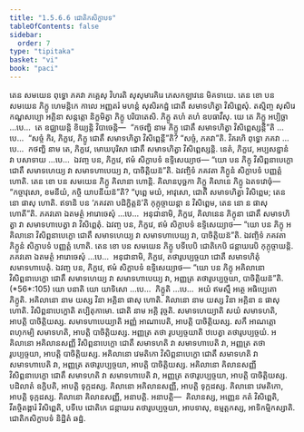 ```yaml
---
title: "1.5.6.6 ជោតិកសិក្ខាបទ"
tableOfContents: false
sidebar:
  order: 7
type: "tipitaka"
basket: "vi"
book: "paci"
---
```



<DynamicBreadcrumb />

<Division number="350" book="paci">

<Paragraph number="1067" book="paci">
តេន សមយេន ពុទ្ធោ ភគវា ភគ្គេសុ វិហរតិ សុសុមារគិរេ ភេសកឡាវនេ មិគទាយេ. តេន ខោ បន សមយេន ភិក្ខូ ហេមន្តិកេ កាលេ អញ្ញតរំ មហន្តំ សុសិរកដ្ឋំ ជោតឹ សមាទហិត្វា វិសិព្ពេសុំ. តស្មិញ្ច សុសិរេ កណ្ហសប្បោ អគ្គិនា សន្តត្តោ និក្ខមិត្វា ភិក្ខូ បរិបាតេសិ. ភិក្ខូ តហំ តហំ ឧបធាវឹសុ.
</Paragraph>

<Paragraph number="1068" book="paci">
យេ តេ ភិក្ខូ អប្បិច្ឆា …បេ…  តេ ឧជ្ឈាយន្តិ ខិយ្យន្តិ វិបាចេន្តិ—  “កថញ្ហិ នាម ភិក្ខូ ជោតឹ សមាទហិត្វា វិសិព្ពេស្សន្តី”តិ …បេ…  “សច្ចំ កិរ, ភិក្ខវេ, ភិក្ខូ ជោតឹ សមាទហិត្វា វិសិព្ពេន្តី”តិ? “សច្ចំ, ភគវា”តិ. វិគរហិ ពុទ្ធោ ភគវា …បេ…  កថញ្ហិ នាម តេ, ភិក្ខវេ, មោឃបុរិសា ជោតឹ សមាទហិត្វា វិសិព្ពេស្សន្តិ. នេតំ, ភិក្ខវេ, អប្បសន្នានំ វា បសាទាយ …បេ…  ឯវញ្ច បន, ភិក្ខវេ, ឥមំ សិក្ខាបទំ ឧទ្ទិសេយ្យាថ—
</Paragraph>

<Paragraph number="1069" book="paci">
<Emphasis>“យោ បន ភិក្ខុ វិសិព្ពនាបេក្ខោ ជោតឹ សមាទហេយ្យ វា សមាទហាបេយ្យ វា, បាចិត្តិយន៑”</Emphasis>តិ.
</Paragraph>

<Paragraph number="1070" book="paci">
ឯវញ្ចិទំ ភគវតា ភិក្ខូនំ សិក្ខាបទំ បញ្ញត្តំ ហោតិ.
</Paragraph>

</Division>
<Division number="351" book="paci">

<Paragraph number="1071" book="paci">
តេន ខោ បន សមយេន ភិក្ខូ គិលានា ហោន្តិ. គិលានបុច្ឆកា ភិក្ខូ គិលានេ ភិក្ខូ ឯតទវោចុំ—  “កច្ចាវុសោ, ខមនីយំ, កច្ចិ យាបនីយន៑”តិ? “បុព្ពេ មយំ, អាវុសោ, ជោតឹ សមាទហិត្វា វិសិព្ពេម; តេន នោ ផាសុ ហោតិ. ឥទានិ បន ‘ភគវតា បដិក្ខិត្តន៑’តិ កុក្កុច្ចាយន្តា ន វិសិព្ពេម, តេន នោ ន ផាសុ ហោតី”តិ. ភគវតោ ឯតមត្ថំ អារោចេសុំ …បេ…  អនុជានាមិ, ភិក្ខវេ, គិលានេន ភិក្ខុនា ជោតឹ សមាទហិត្វា វា សមាទហាបេត្វា វា វិសិព្ពេតុំ. ឯវញ្ច បន, ភិក្ខវេ, ឥមំ សិក្ខាបទំ ឧទ្ទិសេយ្យាថ—
</Paragraph>

<Paragraph number="1072" book="paci">
<Emphasis>“យោ បន ភិក្ខុ អគិលានោ វិសិព្ពនាបេក្ខោ ជោតឹ សមាទហេយ្យ</Emphasis> <Emphasis>វា សមាទហាបេយ្យ វា, បាចិត្តិយន៑”</Emphasis>តិ.
</Paragraph>

<Paragraph number="1073" book="paci">
ឯវញ្ចិទំ ភគវតា ភិក្ខូនំ សិក្ខាបទំ បញ្ញត្តំ ហោតិ.
</Paragraph>

</Division>
<Division number="352" book="paci">

<Paragraph number="1074" book="paci">
តេន ខោ បន សមយេន ភិក្ខូ បទីបេបិ ជោតិកេបិ ជន្តាឃរេបិ កុក្កុច្ចាយន្តិ. ភគវតោ ឯតមត្ថំ អារោចេសុំ …បេ…  អនុជានាមិ, ភិក្ខវេ, តថារូបប្បច្ចយា ជោតឹ សមាទហិតុំ សមាទហាបេតុំ. ឯវញ្ច បន, ភិក្ខវេ, ឥមំ សិក្ខាបទំ ឧទ្ទិសេយ្យាថ—
</Paragraph>

</Division>
<Division number="353" book="paci">

<Paragraph number="1075" book="paci">
<Emphasis>“យោ បន ភិក្ខុ អគិលានោ វិសិព្ពនាបេក្ខោ ជោតឹ សមាទហេយ្យ វា សមាទហាបេយ្យ វា, អញ្ញត្រ តថារូបប្បច្ចយា, បាចិត្តិយន៑”</Emphasis>តិ. (*56*:<Emphasis>105</Emphasis>)
</Paragraph>

</Division>
<Division number="354" book="paci">

<Paragraph number="1076" book="paci">
<Emphasis>យោ បនា</Emphasis>តិ យោ យាទិសោ …បេ…  <Emphasis>ភិក្ខូ</Emphasis>តិ …បេ…  អយំ ឥមស្មឹ អត្ថេ អធិប្បេតោ ភិក្ខូតិ.
</Paragraph>

<Paragraph number="1077" book="paci">
<Emphasis>អគិលានោ</Emphasis> នាម យស្ស វិនា អគ្គិនា ផាសុ ហោតិ.
</Paragraph>

<Paragraph number="1078" book="paci">
<Emphasis>គិលានោ</Emphasis> នាម យស្ស វិនា អគ្គិនា ន ផាសុ ហោតិ.
</Paragraph>

<Paragraph number="1079" book="paci">
<Emphasis>វិសិព្ពនាបេក្ខោ</Emphasis>តិ តប្បិតុកាមោ.
</Paragraph>

<Paragraph number="1080" book="paci">
<Emphasis>ជោតិ</Emphasis> នាម អគ្គិ វុច្ចតិ.
</Paragraph>

<Paragraph number="1081" book="paci">
<Emphasis>សមាទហេយ្យា</Emphasis>តិ សយំ សមាទហតិ, អាបត្តិ បាចិត្តិយស្ស.
</Paragraph>

<Paragraph number="1082" book="paci">
<Emphasis>សមាទហាបេយ្យា</Emphasis>តិ អញ្ញំ អាណាបេតិ, អាបត្តិ បាចិត្តិយស្ស. សកឹ អាណត្តោ ពហុកម្បិ សមាទហតិ, អាបត្តិ បាចិត្តិយស្ស.
</Paragraph>

<Paragraph number="1083" book="paci">
<Emphasis>អញ្ញត្រ តថា រូបប្បច្ចយា</Emphasis>តិ ឋបេត្វា តថារូបប្បច្ចយំ.
</Paragraph>

</Division>
<Division number="355" book="paci">

<Paragraph number="1084" book="paci">
អគិលានោ អគិលានសញ្ញី វិសិព្ពនាបេក្ខោ ជោតឹ សមាទហតិ វា សមាទហាបេតិ វា, អញ្ញត្រ តថារូបប្បច្ចយា, អាបត្តិ បាចិត្តិយស្ស. អគិលានោ វេមតិកោ វិសិព្ពនាបេក្ខោ ជោតឹ សមាទហតិ វា សមាទហាបេតិ វា, អញ្ញត្រ តថារូបប្បច្ចយា, អាបត្តិ បាចិត្តិយស្ស. អគិលានោ គិលានសញ្ញី វិសិព្ពនាបេក្ខោ ជោតឹ សមាទហតិ វា សមាទហាបេតិ វា, អញ្ញត្រ តថារូបប្បច្ចយា, អាបត្តិ បាចិត្តិយស្ស.
</Paragraph>

<Paragraph number="1085" book="paci">
បដិលាតំ ឧក្ខិបតិ, អាបត្តិ ទុក្កដស្ស. គិលានោ អគិលានសញ្ញី, អាបត្តិ ទុក្កដស្ស. គិលានោ វេមតិកោ, អាបត្តិ ទុក្កដស្ស. គិលានោ គិលានសញ្ញី, អនាបត្តិ.
</Paragraph>

</Division>
<Division number="356" book="paci">

<Paragraph number="1086" book="paci">
អនាបត្តិ—  គិលានស្ស, អញ្ញេន កតំ វិសិព្ពេតិ, វីតច្ចិតង្គារំ វិសិព្ពេតិ, បទីបេ ជោតិកេ ជន្តាឃរេ តថារូបប្បច្ចយា, អាបទាសុ, ឧម្មត្តកស្ស, អាទិកម្មិកស្សាតិ.

</Paragraph>
</Division>

<Paragraph number="1087" type="center" book="paci">
ជោតិកសិក្ខាបទំ និដ្ឋិតំ ឆដ្ឋំ.
</Paragraph>